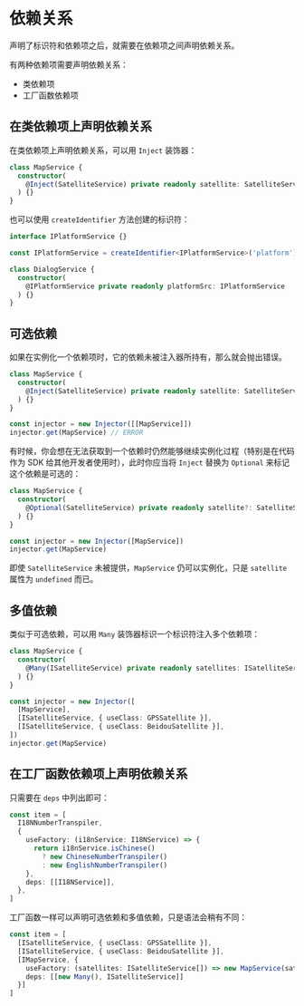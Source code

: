 
# 依赖关系

声明了标识符和依赖项之后，就需要在依赖项之间声明依赖关系。

有两种依赖项需要声明依赖关系：

* 类依赖项
* 工厂函数依赖项

## 在类依赖项上声明依赖关系

在类依赖项上声明依赖关系，可以用 `Inject` 装饰器：

```ts highlight=3
class MapService {
  constructor(
    @Inject(SatelliteService) private readonly satellite: SatelliteService
  ) {}
}
```

也可以使用 `createIdentifier` 方法创建的标识符：

```ts highlight=7
interface IPlatformService {}

const IPlatformService = createIdentifier<IPlatformService>('platform')

class DialogService {
  constructor(
    @IPlatformService private readonly platformSrc: IPlatformService
  ) {}
}
```

## 可选依赖

如果在实例化一个依赖项时，它的依赖未被注入器所持有，那么就会抛出错误。

```ts highlight=3,8
class MapService {
  constructor(
    @Inject(SatelliteService) private readonly satellite: SatelliteService
  ) {}
}

const injector = new Injector([[MapService]])
injector.get(MapService) // ERROR
```

有时候，你会想在无法获取到一个依赖时仍然能够继续实例化过程（特别是在代码作为 SDK 给其他开发者使用时），此时你应当将 `Inject` 替换为 `Optional` 来标记这个依赖是可选的：

```ts highlight=3,8
class MapService {
  constructor(
    @Optional(SatelliteService) private readonly satellite?: SatelliteService
  ) {}
}

const injector = new Injector([MapService])
injector.get(MapService)
```

即使 `SatelliteService` 未被提供，`MapService` 仍可以实例化，只是 `satellite` 属性为 `undefined` 而已。

## 多值依赖

类似于可选依赖，可以用 `Many` 装饰器标识一个标识符注入多个依赖项：

```ts highlight=3,9-10
class MapService {
  constructor(
    @Many(ISatelliteService) private readonly satellites: ISatelliteService[]
  ) {}
}

const injector = new Injector([
  [MapService],
  [ISatelliteService, { useClass: GPSSatellite }],
  [ISatelliteService, { useClass: BeidouSatellite }],
])
injector.get(MapService)
```

## 在工厂函数依赖项上声明依赖关系

只需要在 `deps` 中列出即可：

```ts highlight=9
const item = [
  I18NNumberTranspiler,
  {
    useFactory: (i18nService: I18NService) => {
      return i18nService.isChinese()
        ? new ChineseNumberTranspiler()
        : new EnglishNumberTranspiler()
    },
    deps: [[I18NService]],
  },
]
```

工厂函数一样可以声明可选依赖和多值依赖，只是语法会稍有不同：

```ts highlight=6
const item = [
  [ISatelliteService, { useClass: GPSSatellite }],
  [ISatelliteService, { useClass: BeidouSatellite }],
  [IMapService, {
    useFactory: (satellites: ISatelliteService[]) => new MapService(satellites),
    deps: [[new Many(), ISatelliteService]]
  }]
]
```

